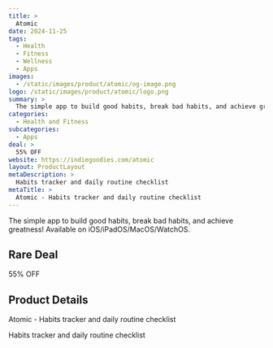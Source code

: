 ```yaml
---
title: >
  Atomic
date: 2024-11-25
tags:
  - Health
  - Fitness
  - Wellness
  - Apps
images:
  - /static/images/product/atomic/og-image.png
logo: /static/images/product/atomic/logo.png
summary: >
  The simple app to build good habits, break bad habits, and achieve greatness! Available on iOS/iPadOS/MacOS/WatchOS.
categories:
  - Health and Fitness
subcategories:
  - Apps
deal: >
  55% OFF
website: https://indiegoodies.com/atomic
layout: ProductLayout
metaDescription: >
  Habits tracker and daily routine checklist
metaTitle: >
  Atomic - Habits tracker and daily routine checklist
---
```

The simple app to build good habits, break bad habits, and achieve greatness! Available on iOS/iPadOS/MacOS/WatchOS.

## Rare Deal

55% OFF

## Product Details
Atomic - Habits tracker and daily routine checklist

Habits tracker and daily routine checklist
